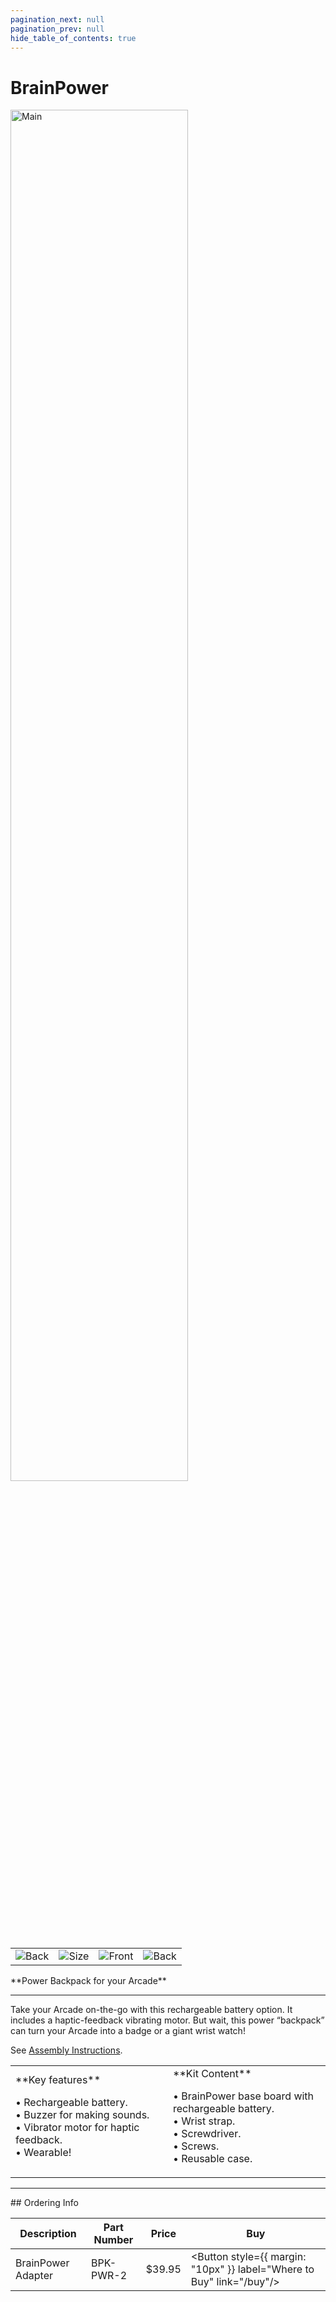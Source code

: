 ```yaml
---
pagination_next: null
pagination_prev: null
hide_table_of_contents: true
---
```



# BrainPower


<div style={{ textAlign: "center" }}>

<Zoom>
<img alt="Main" width="75%" src="/img/catalog/brainpower-front.png" />
</Zoom>

  <table>
    <td>
      <Zoom>
        <img alt="Back" src="/img/catalog/brainpower-back.png" />
      </Zoom>
    </td>
    <td>
      <Zoom>
        <img alt="Size" src="/img/catalog/brainpower-arcade.png" />
      </Zoom>
    </td>
    <td>
      <Zoom>
        <img alt="Front" src="/img/catalog/brainpower-pulse.png" />
      </Zoom>
    </td>
    <td>
      <Zoom>
        <img alt="Back" src="/img/catalog/brainpower-case.png" />
      </Zoom>
    </td>
  </table>
  <p>**Power Backpack for your Arcade**</p>
</div>

---

Take your Arcade on-the-go with this rechargeable battery option. It includes a haptic-feedback vibrating  motor. But wait, this power “backpack” can turn your Arcade into a badge or a giant wrist watch! 

See [Assembly Instructions](../resources/brainpower-instructions).

<table><td width='50%'>
**Key features**

• Rechargeable battery.<br/>
• Buzzer for making sounds.<br/>
• Vibrator motor for haptic feedback.<br/>
• Wearable!<br/>

</td><td width='50%'>
**Kit Content**

• BrainPower base board with rechargeable battery.<br/>
• Wrist strap.<br/>
• Screwdriver.<br/>
• Screws.<br/>
• Reusable case.<br/>

</td></table>


---

<p
  style={{
    backgroundColor: "orange",
    color: "black",
    padding: "0px 0px 0px 30px",
  }}
>
  ## Ordering Info
</p>

| Description | Part Number | Price  | Buy
| --- | --- | --- | ---
| BrainPower Adapter   | BPK-PWR-2 | $39.95 | <Button  style={{ margin: "10px" }}  label="Where to Buy"  link="/buy"/>

